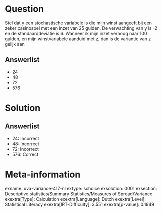 Question
========

Stel dat y een stochastische variabele is die mijn winst aangeeft bij
een zeker casinospel met een inzet van 25 gulden. De verwachting van y
is -2 en de standaarddeviatie is 6. Wanneer ik mijn inzet verhoog naar
100 gulden, en mijn winstvariabele aanduid met z, dan is de variantie
van z gelijk aan

Answerlist
----------

* 24
* 48
* 72
* 576

Solution
========

Answerlist
----------

* 24: Incorrect
* 48: Incorrect
* 72: Incorrect
* 576: Correct

Meta-information
================
exname: uva-variance-417-nl
extype: schoice
exsolution: 0001
exsection: Descriptive statistics/Summary Statistics/Measures of Spread/Variance
exextra[Type]: Calculation
exextra[Language]: Dutch
exextra[Level]: Statistical Literacy
exextra[IRT-Difficulty]: 3.551
exextra[p-value]: 0.1949
